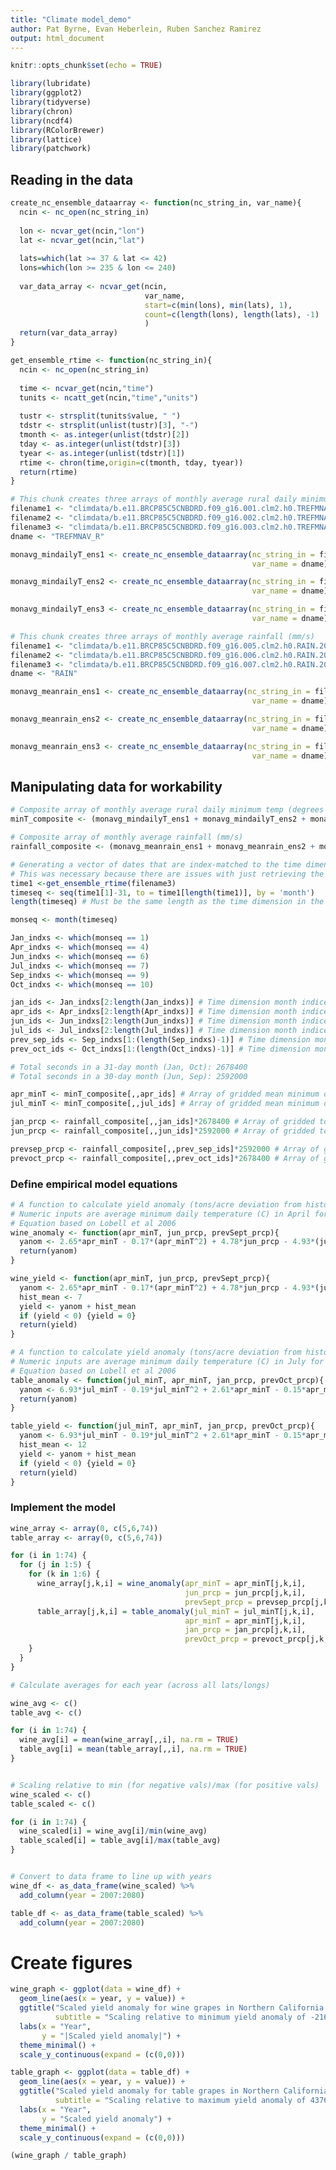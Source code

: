 ```yaml
---
title: "Climate model_demo"
author: Pat Byrne, Evan Heberlein, Ruben Sanchez Ramirez
output: html_document
---
```


```r
knitr::opts_chunk$set(echo = TRUE)
```

```r
library(lubridate)
library(ggplot2)
library(tidyverse)
library(chron)
library(ncdf4)
library(RColorBrewer)
library(lattice)
library(patchwork)
```

## Reading in the data
```r
create_nc_ensemble_dataarray <- function(nc_string_in, var_name){
  ncin <- nc_open(nc_string_in)
  
  lon <- ncvar_get(ncin,"lon")
  lat <- ncvar_get(ncin,"lat")
  
  lats=which(lat >= 37 & lat <= 42)
  lons=which(lon >= 235 & lon <= 240)
  
  var_data_array <- ncvar_get(ncin, 
                              var_name, 
                              start=c(min(lons), min(lats), 1), 
                              count=c(length(lons), length(lats), -1)
                              )
  return(var_data_array)
}

get_ensemble_rtime <- function(nc_string_in){
  ncin <- nc_open(nc_string_in)
  
  time <- ncvar_get(ncin,"time")
  tunits <- ncatt_get(ncin,"time","units")
  
  tustr <- strsplit(tunits$value, " ")
  tdstr <- strsplit(unlist(tustr)[3], "-")
  tmonth <- as.integer(unlist(tdstr)[2])
  tday <- as.integer(unlist(tdstr)[3])
  tyear <- as.integer(unlist(tdstr)[1])
  rtime <- chron(time,origin=c(tmonth, tday, tyear))
  return(rtime)
}

```
```r
# This chunk creates three arrays of monthly average rural daily minimum temperature (degrees C)
filename1 <- "climdata/b.e11.BRCP85C5CNBDRD.f09_g16.001.clm2.h0.TREFMNAV_R.200601-208012.nc"
filename2 <- "climdata/b.e11.BRCP85C5CNBDRD.f09_g16.002.clm2.h0.TREFMNAV_R.200601-208012.nc"
filename3 <- "climdata/b.e11.BRCP85C5CNBDRD.f09_g16.003.clm2.h0.TREFMNAV_R.200601-208012.nc"
dname <- "TREFMNAV_R"

monavg_mindailyT_ens1 <- create_nc_ensemble_dataarray(nc_string_in = filename1, 
                                                      var_name = dname) - 273.15

monavg_mindailyT_ens2 <- create_nc_ensemble_dataarray(nc_string_in = filename2, 
                                                      var_name = dname) - 273.15

monavg_mindailyT_ens3 <- create_nc_ensemble_dataarray(nc_string_in = filename3, 
                                                      var_name = dname) - 273.15
```
```r
# This chunk creates three arrays of monthly average rainfall (mm/s)
filename1 <- "climdata/b.e11.BRCP85C5CNBDRD.f09_g16.005.clm2.h0.RAIN.200601-208012.nc"
filename2 <- "climdata/b.e11.BRCP85C5CNBDRD.f09_g16.006.clm2.h0.RAIN.200601-208012.nc"
filename3 <- "climdata/b.e11.BRCP85C5CNBDRD.f09_g16.007.clm2.h0.RAIN.200601-208012.nc"
dname <- "RAIN"

monavg_meanrain_ens1 <- create_nc_ensemble_dataarray(nc_string_in = filename1, 
                                                      var_name = dname) 

monavg_meanrain_ens2 <- create_nc_ensemble_dataarray(nc_string_in = filename2, 
                                                      var_name = dname) 

monavg_meanrain_ens3 <- create_nc_ensemble_dataarray(nc_string_in = filename3, 
                                                      var_name = dname) 
```

## Manipulating data for workability
```r
# Composite array of monthly average rural daily minimum temp (degrees C)
minT_composite <- (monavg_mindailyT_ens1 + monavg_mindailyT_ens2 + monavg_mindailyT_ens3)/3

# Composite array of monthly average rainfall (mm/s)
rainfall_composite <- (monavg_meanrain_ens1 + monavg_meanrain_ens2 + monavg_meanrain_ens3)/3
```


```r
# Generating a vector of dates that are index-matched to the time dimension (length 900) in the climate data arrays
# This was necessary because there are issues with just retrieving the time dimension like Sam did in her example code (I think there are errors in her code that she missed)
time1 <-get_ensemble_rtime(filename3)
timeseq <- seq(time1[1]-31, to = time1[length(time1)], by = 'month')
length(timeseq) # Must be the same length as the time dimension in the composite arrays (900)!

monseq <- month(timeseq)

Jan_indxs <- which(monseq == 1)
Apr_indxs <- which(monseq == 4)
Jun_indxs <- which(monseq == 6)
Jul_indxs <- which(monseq == 7)
Sep_indxs <- which(monseq == 9)
Oct_indxs <- which(monseq == 10)

jan_ids <- Jan_indxs[2:length(Jan_indxs)] # Time dimension month indices for January 2007-2080
apr_ids <- Apr_indxs[2:length(Apr_indxs)] # Time dimension month indices for April 2007-2080
jun_ids <- Jun_indxs[2:length(Jun_indxs)] # Time dimension month indices for June 2007-2080
jul_ids <- Jul_indxs[2:length(Jul_indxs)] # Time dimension month indices for July 2007-2080
prev_sep_ids <- Sep_indxs[1:(length(Sep_indxs)-1)] # Time dimension month indices for September 2006-2079
prev_oct_ids <- Oct_indxs[1:(length(Oct_indxs)-1)] # Time dimension month indices for October 2006-2079

# Total seconds in a 31-day month (Jan, Oct): 2678400
# Total seconds in a 30-day month (Jun, Sep): 2592000
```

```r
apr_minT <- minT_composite[,,apr_ids] # Array of gridded mean minimum daily temp (C) in April
jul_minT <- minT_composite[,,jul_ids] # Array of gridded mean minimum daily temp (C) in July

jan_prcp <- rainfall_composite[,,jan_ids]*2678400 # Array of gridded total precip (mm) in January
jun_prcp <- rainfall_composite[,,jun_ids]*2592000 # Array of gridded total precip (mm) in June

prevsep_prcp <- rainfall_composite[,,prev_sep_ids]*2592000 # Array of gridded total precip (mm) in previous September
prevoct_prcp <- rainfall_composite[,,prev_oct_ids]*2678400 # Array of gridded total precip (mm) in previous October
```


### Define empirical model equations

```r
# A function to calculate yield anomaly (tons/acre deviation from historical average yield) for WINE grapes
# Numeric inputs are average minimum daily temperature (C) in April for the year in question, total precipitation (mm) in June for the year in question, and total precipitation in September in the previous year
# Equation based on Lobell et al 2006
wine_anomaly <- function(apr_minT, jun_prcp, prevSept_prcp){
  yanom <- 2.65*apr_minT - 0.17*(apr_minT^2) + 4.78*jun_prcp - 4.93*(jun_prcp^2) - 2.24*prevSept_prcp + 1.54*(prevSept_prcp^2) - 10.5
  return(yanom)
}

wine_yield <- function(apr_minT, jun_prcp, prevSept_prcp){
  yanom <- 2.65*apr_minT - 0.17*(apr_minT^2) + 4.78*jun_prcp - 4.93*(jun_prcp^2) - 2.24*prevSept_prcp + 1.54*(prevSept_prcp^2) - 10.5
  hist_mean <- 7
  yield <- yanom + hist_mean
  if (yield < 0) {yield = 0}
  return(yield)
}

# A function to calculate yield anomaly (tons/acre deviation from historical average yield) for TABLE grapes
# Numeric inputs are average minimum daily temperature (C) in July for the year in question, average minimum daily temperature (C) in April for the year in question, total precipitation (mm) in January for the year in question, and total precipitation (mm) in October in the previous year
# Equation based on Lobell et al 2006
table_anomaly <- function(jul_minT, apr_minT, jan_prcp, prevOct_prcp){
  yanom <- 6.93*jul_minT - 0.19*jul_minT^2 + 2.61*apr_minT - 0.15*apr_minT^2 + 0.035*jan_prcp + 0.024*jan_prcp^2 + 1.71*prevOct_prcp - 0.673*prevOct_prcp - 73.89
  return(yanom)
}

table_yield <- function(jul_minT, apr_minT, jan_prcp, prevOct_prcp){
  yanom <- 6.93*jul_minT - 0.19*jul_minT^2 + 2.61*apr_minT - 0.15*apr_minT^2 + 0.035*jan_prcp + 0.024*jan_prcp^2 + 1.71*prevOct_prcp - 0.673*prevOct_prcp - 73.89
  hist_mean <- 12
  yield <- yanom + hist_mean
  if (yield < 0) {yield = 0}
  return(yield)
}
```

### Implement the model
```r
wine_array <- array(0, c(5,6,74))
table_array <- array(0, c(5,6,74))

for (i in 1:74) {
  for (j in 1:5) {
    for (k in 1:6) {
      wine_array[j,k,i] = wine_anomaly(apr_minT = apr_minT[j,k,i],
                                       jun_prcp = jun_prcp[j,k,i],
                                       prevSept_prcp = prevsep_prcp[j,k,i])
      table_array[j,k,i] = table_anomaly(jul_minT = jul_minT[j,k,i],
                                       apr_minT = apr_minT[j,k,i],
                                       jan_prcp = jan_prcp[j,k,i],
                                       prevOct_prcp = prevoct_prcp[j,k,i])
    }
  }
}

# Calculate averages for each year (across all lats/longs)

wine_avg <- c()
table_avg <- c()

for (i in 1:74) {
  wine_avg[i] = mean(wine_array[,,i], na.rm = TRUE)
  table_avg[i] = mean(table_array[,,i], na.rm = TRUE)
}


# Scaling relative to min (for negative vals)/max (for positive vals)
wine_scaled <- c()
table_scaled <- c()

for (i in 1:74) {
  wine_scaled[i] = wine_avg[i]/min(wine_avg)
  table_scaled[i] = table_avg[i]/max(table_avg)
}


# Convert to data frame to line up with years
wine_df <- as_data_frame(wine_scaled) %>% 
  add_column(year = 2007:2080)

table_df <- as_data_frame(table_scaled) %>% 
  add_column(year = 2007:2080)
```

# Create figures
```r
wine_graph <- ggplot(data = wine_df) + 
  geom_line(aes(x = year, y = value)) +
  ggtitle("Scaled yield anomaly for wine grapes in Northern California: 2007-2080",
          subtitle = "Scaling relative to minimum yield anomaly of -21659.58 tons/acre") +
  labs(x = "Year",
       y = "|Scaled yield anomaly|") +
  theme_minimal() +
  scale_y_continuous(expand = (c(0,0)))

table_graph <- ggplot(data = table_df) + 
  geom_line(aes(x = year, y = value)) +
  ggtitle("Scaled yield anomaly for table grapes in Northern California: 2007-2080",
          subtitle = "Scaling relative to maximum yield anomaly of 4376.45 tons/acre") +
  labs(x = "Year",
       y = "Scaled yield anomaly") +
  theme_minimal() +
  scale_y_continuous(expand = (c(0,0)))

(wine_graph / table_graph)
```


